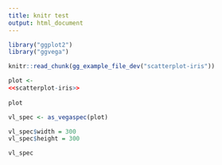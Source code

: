 ```yaml
---
title: knitr test
output: html_document
---
```


```r
library("ggplot2")
library("ggvega")
```

```r
knitr::read_chunk(gg_example_file_dev("scatterplot-iris"))
```

```r
plot <- 
<<scatterplot-iris>>
  
plot
```

```r
vl_spec <- as_vegaspec(plot)

vl_spec$width = 300
vl_spec$height = 300

vl_spec
```
